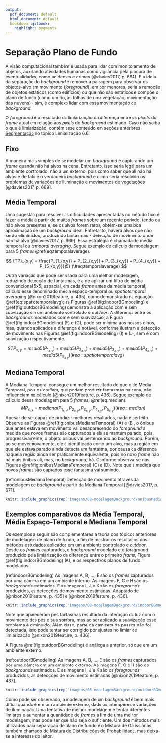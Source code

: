 ```yaml
---
output:
  pdf_document: default
  html_document: default
  bookdown::gitbook:
    highlight: pygments
---
```

<!-- nixon2019feature -->
<!-- davies2017 -->
# Separação Plano de Fundo
A visão computacional também é usada para lidar com monitoramento de objetos, auxiliando atividades humanas como vigilância pela procura de eventualidades, como acidentes e crimes [@davies2017, p. 664]. E a ideia da separação do *background* é remover a paisagem para observar os objetos-alvo em movimento (*foreground*), em por menores, seria a remoção de objetos estáticos (como edifícios) ou que não são estáticos e compõe o plano de fundo (como um rio, as folhas de uma vegetação, movimentação das nuvens) - sim, é complexo lidar com essa movimentação de *background.* 

O *foreground* é o resultado da limiarização da diferença entre os *pixels* do *frame* atual em relação aos *pixels* do *background* estimado. Caso não saiba o que é limiarização, contém esse conteúdo em seções anteriores [Segmentação](#segmentação) no tópico Limiarização 6.6.

## Fixo
A maneira mais simples de se modelar um *background* é capturando um *frame* quando não há alvos na cena. Entretanto, isso seria legal para um ambiente controlado, não a um externo, pois como saber que ali não há alvos e de fato é o verdadeiro *background* e como seria resolvido os problemas de variações de iluminação e movimentos de vegetações [@davies2017, p. 669]. 

## Média Temporal
Uma sugestão para resolver as dificuldades apresentadas no método fixo é fazer a média a partir de muitos *frames* sobre um recente período, tendo ou não alvos presentes e, se os alvos forem raros, obtém-se uma boa aproximação de um *background* ideal. Entretanto, haverá alvos que não serão eliminados, produzindo fantasmas - detecção de movimento onde não há alvo [@davies2017, p. 669]. Essa estratégia é chamada de média temporal ou *temporal averaging.* Segue exemplo de cálculo da modelagem para 5 *frames* \@ref(eq:temporalaverage).

$$
{TP}_{x,y} = \frac{P_{1_{x,y}} + P_{2_{x,y}} + P_{3_{x,y}} + P_{4_{x,y}} + P_{5_{x,y}}}{5} (\#eq:temporalaverage)
$$

Outra variação que pode ser usada para uma melhor modelagem, reduzindo detecção de fantasmas, é a de aplicar um filtro de média convencional 5x5, espacial, em cada *frame* antes da média temporal, cálculo esse denominado média espaço-temporal ou *spatiotemporal averaging* [@nixon2019feature, p. 435], como demonstrado na equação \@ref(eq:spatiotemporalavg); as Figuras \@ref(fig:indoorBGmodeling) e \@ref(fig:outdoorBGmodeling) demonstra a aplicação com e sem suavização em um ambiente controlado e *outdoor*. A diferença entre os *backgrounds* modelados com e sem suavização, a Figura  \@ref(fig:indoorBGmodeling) (F) e (G), pode ser mínima aos nossos olhos, mas, quando aplicados a diferença é notável, conforme ilustram a detecção de movimento nas Figuras \@ref(fig:indoorBGmodeling) (I) e (J), sem e com suavização respectivamente.

$$
{STP}_{x,y} = media5(P_{1_{x,y}}) + media5(P_{2_{x,y}}) + media5(P_{3_{x,y}}) + media5(P_{4_{x,y}}) + media5(P_{5_{x,y}}) 
(\#eq:spatiotemporalavg)
$$

## Mediana Temporal
A Mediana Temporal consegue um melhor resultado do que o de Média Temporal, pois os *outliers*, que podem produzir fantasmas na cena, não influenciam no cálculo [@nixon2019feature, p. 436]. Segue exemplo de cálculo dessa modelagem para 5 *frames*, \@ref(eq:median).
$$
MP_{x,y} = mediana(P_{1_{x,y}}, P_{2_{x,y}}, P_{3_{x,y}}, P_{4_{x,y}}, P_{5_{x,y}}) (\#eq:median)
$$
Apesar de ser capaz de produzir melhores resultados, nada é perfeito. Observe as Figuras \@ref(fig:onibusMedianaTemporal) (A) e (B), o ônibus que antes estava em movimento vai desaparecendo do *foreground* à medida que novos frames são capturados e ele se mantém parado, pois, progressivamente, o objeto ônibus vai pertencendo ao *background.* Porém, ao se mover novamente, ele é identificado como um alvo, mas a região em que ele estava parado ainda detecta um fantasma, por causa da diferença naquela região ainda ser praticamente equivalente, pois no novo *frame* não há mais ônibus ali, mas, no *background*, há. Conforme observa-se nas Figuras \@ref(fig:onibusMedianaTemporal) (C) e (D). Note que à medida que novos *frames* são captados esse fantasma vai sumindo.

(ref:onibusMedianaTemporal) Detecção de movimento através da modelagem de *background* a partir da Mediana Temporal [@davies2017, p. 671].

```r
knitr::include_graphics(rep('imagens/08-modelagemBackground/onibusMedianaTemporal.png'))
```

## Exemplos comparativos da Média Temporal, Média Espaço-Temporal e Mediana Temporal
Os exemplos a seguir são complementares a teoria dos tópicos anteriores de modelagem de plano de fundo, a fim de mostrar os resultados dos métodos estudados aplicados em um ambiente controlado e *outdoor*. Desde os *frames* capturados, o *background* modelado e o *foreground* produzido pela limiarização da diferença entre o primeiro *frame*, Figura \@ref(fig:indoorBGmodeling) (A), e os respectivos planos de fundo modelados.

(ref:indoorBGmodeling) As imagens A, B, ..., E são os *frames* capturados por uma câmera em um ambiente interno. As imagens F, G e H são os *backgrounds* estimados. E as imagens I, J e K são os *foregrounds* produzidos, as detecções de movimento estimadas. Adaptado de [@nixon2019feature, p. 435] e [@nixon2019feature, p. 436].

```r
knitr::include_graphics(rep('imagens/08-modelagemBackground/indoorBGmodeling.png'))
```

Note que apareceram pés fantasmas resultado da interação da luz com o movimento dos pés e sua sombra, mas ao ser aplicado a suavização esse problema é diminuído. Além disso, parte da camiseta da pessoa não foi detectada, isso pode tentar ser corrigido por ajustes no limiar de limiarização [@nixon2019feature, p. 436]. 



A Figura \@ref(fig:outdoorBGmodeling) é análoga a anterior, só que em um ambiente externo.

(ref:outdoorBGmodeling) As imagens A, B, ..., E são os *frames* capturados por uma câmera em um ambiente externo. As imagens F, G e H são os *backgrounds* estimados. E as imagens I, J e K são os *foregrounds* produzidos, as detecções de movimento estimadas [@nixon2019feature, p. 437].

```r
knitr::include_graphics(rep('imagens/08-modelagemBackground/outdoorBGmodeling.png'))
```

Como pôde ser observado, a modelagem de um *background* é bem mais difícil quando é em um ambiente externo, dado os intempéres e variações de iluminação. Uma tentativa de melhor modelagem é tentar diferentes limiares e aumentar a quantidade de *frames* a fim de uma melhor modelagem, mas pode ser que não seja o suficiente. Um dos métodos mais utilizados para separação de plano de fundo é o Mistura de Gaussianas, também chamado de Mistura de Distribuições de Probabilidade, mas deixa-se a interesse do leitor.
